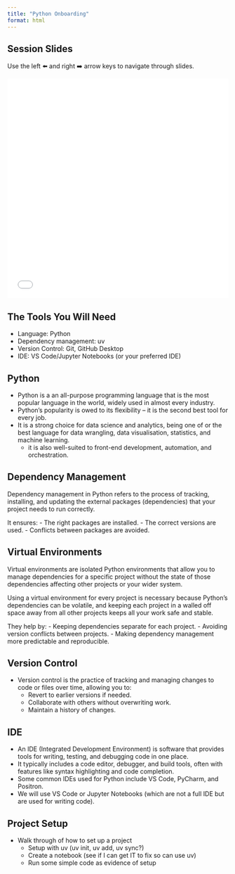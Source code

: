 ```yaml
---
title: "Python Onboarding"
format: html
---
```


## Session Slides

Use the left ⬅️ and right ➡️ arrow keys to navigate through slides.

<iframe src="slides.html" style="border:1px;" height="500" width="100%"></iframe>

## The Tools You Will Need

- Language: Python
- Dependency management: uv
- Version Control: Git, GitHub Desktop
- IDE: VS Code/Jupyter Notebooks (or your preferred IDE)

## Python

- Python is a an all-purpose programming language that is the most popular language in the world, widely used in almost every industry.
- Python's popularity is owed to its flexibility -- it is the second best tool for every job.
- It is a strong choice for data science and analytics, being one of or the best language for data wrangling, data visualisation, statistics, and machine learning.
  - it is also well-suited to front-end development, automation, and orchestration.

## Dependency Management

Dependency management in Python refers to the process of tracking, installing, and updating the external packages (dependencies) that your project needs to run correctly.

It ensures:
  - The right packages are installed.
  - The correct versions are used.
  - Conflicts between packages are avoided.

## Virtual Environments

Virtual environments are isolated Python environments that allow you to manage dependencies for a specific project without the state of those dependencies affecting other projects or your wider system.

Using a virtual environment for every project is necessary because Python's dependencies can be volatile, and keeping each project in a walled off space away from all other projects keeps all your work safe and stable.

They help by:
  - Keeping dependencies separate for each project.
  - Avoiding version conflicts between projects.
  - Making dependency management more predictable and reproducible.

## Version Control

- Version control is the practice of tracking and managing changes to code or files over time, allowing you to:
  - Revert to earlier versions if needed.
  - Collaborate with others without overwriting work.
  - Maintain a history of changes.

## IDE

- An IDE (Integrated Development Environment) is software that provides tools for writing, testing, and debugging code in one place.
- It typically includes a code editor, debugger, and build tools, often with features like syntax highlighting and code completion.
- Some common IDEs used for Python include VS Code, PyCharm, and Positron.
- We will use VS Code or Jupyter Notebooks (which are not a full IDE but are used for writing code).

## Project Setup

- Walk through of how to set up a project
  - Setup with uv (uv init, uv add, uv sync?)
  - Create a notebook (see if I can get IT to fix so can use uv)
  - Run some simple code as evidence of setup


